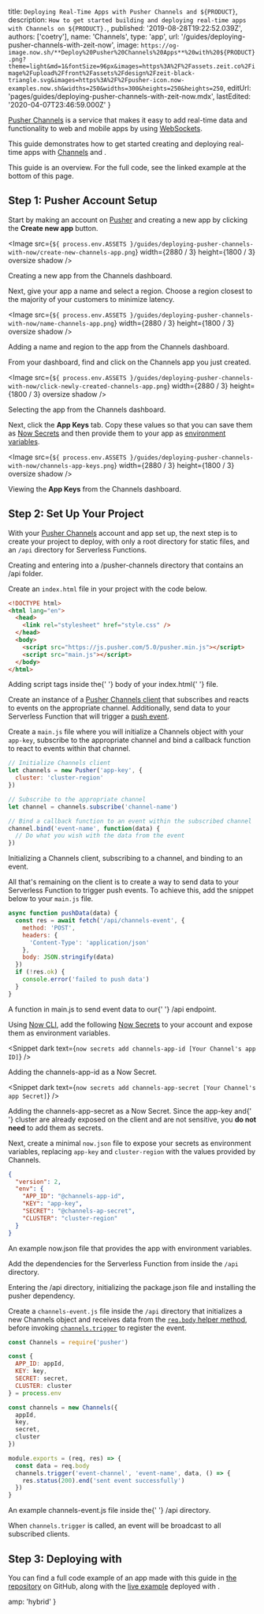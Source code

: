 

  title: `Deploying Real-Time Apps with Pusher Channels and ${PRODUCT}`,
  description: `How to get started building and deploying real-time apps with Channels on ${PRODUCT}.`,
  published: '2019-08-28T19:22:52.039Z',
  authors: ['coetry'],
  name: 'Channels',
  type: 'app',
  url: '/guides/deploying-pusher-channels-with-zeit-now',
  image: `https://og-image.now.sh/**Deploy%20Pusher%20Channels%20Apps**%20with%20${PRODUCT}.png?theme=light&md=1&fontSize=96px&images=https%3A%2F%2Fassets.zeit.co%2Fimage%2Fupload%2Ffront%2Fassets%2Fdesign%2Fzeit-black-triangle.svg&images=https%3A%2F%2Fpusher-icon.now-examples.now.sh&widths=250&widths=300&heights=250&heights=250`,
  editUrl: 'pages/guides/deploying-pusher-channels-with-zeit-now.mdx',
  lastEdited: '2020-04-07T23:46:59.000Z'
}

[Pusher Channels](https://pusher.com/channels) is a service that makes it easy to add real-time data and functionality to web and mobile apps by using [WebSockets](https://en.wikipedia.org/wiki/WebSocket).

This guide demonstrates how to get started creating and deploying real-time apps with [Channels](https://pusher.com/channels) and [<ProductName />](/).

<Note>
  This guide is an overview. For the full code, see the linked example at the
  bottom of this page.
</Note>

## Step 1: Pusher Account Setup

Start by making an account on [Pusher](https://dashboard.pusher.com/accounts/sign_up) and creating a new app by clicking the **Create new app** button.

<Image
  src={`${
    process.env.ASSETS
  }/guides/deploying-pusher-channels-with-now/create-new-channels-app.png`}
  width={2880 / 3}
  height={1800 / 3}
  oversize
  shadow
/>
<Caption>Creating a new app from the Channels dashboard.</Caption>

Next, give your app a name and select a region. Choose a region closest to the majority of your customers to minimize latency.

<Image
  src={`${
    process.env.ASSETS
  }/guides/deploying-pusher-channels-with-now/name-channels-app.png`}
  width={2880 / 3}
  height={1800 / 3}
  oversize
  shadow
/>
<Caption>Adding a name and region to the app from the Channels dashboard.</Caption>

From your dashboard, find and click on the Channels app you just created.

<Image
  src={`${
    process.env.ASSETS
  }/guides/deploying-pusher-channels-with-now/click-newly-created-channels-app.png`}
  width={2880 / 3}
  height={1800 / 3}
  oversize
  shadow
/>
<Caption>Selecting the app from the Channels dashboard.</Caption>

Next, click the **App Keys** tab. Copy these values so that you can save them as [Now Secrets](/docs/v2/serverless-functions/env-and-secrets/#adding-secrets) and then provide them to your app as [environment variables](/docs/v2/serverless-functions/env-and-secrets/#providing-environment-variables).

<Image
  src={`${
    process.env.ASSETS
  }/guides/deploying-pusher-channels-with-now/channels-app-keys.png`}
  width={2880 / 3}
  height={1800 / 3}
  oversize
  shadow
/>
<Caption>Viewing the <b>App Keys</b> from the Channels dashboard.</Caption>

## Step 2: Set Up Your Project

With your [Pusher Channels](https://pusher.com/channels) account and app set up, the next step is to create your project to deploy, with only a root directory for static files, and an `/api` directory for Serverless Functions.

<Snippet dark text="mkdir -p pusher-channels/api && cd pusher-channels" />
<Caption>Creating and entering into a <InlineCode>/pusher-channels</InlineCode> directory that contains an <InlineCode>/api</InlineCode> folder.</Caption>

Create an `index.html` file in your project with the code below.

```html
<!DOCTYPE html>
<html lang="en">
  <head>
    <link rel="stylesheet" href="style.css" />
  </head>
  <body>
    <script src="https://js.pusher.com/5.0/pusher.min.js"></script>
    <script src="main.js"></script>
  </body>
</html>
```

<Caption>
  Adding <InlineCode>script</InlineCode> tags inside the{' '}
  <InlineCode>body</InlineCode> of your <InlineCode>index.html</InlineCode>{' '}
  file.
</Caption>

Create an instance of a [Pusher Channels client](https://pusher.com/docs/channels/using_channels/client-api-overview) that subscribes and reacts to events on the appropriate channel. Additionally, send data to your Serverless Function that will trigger a [push event](https://pusher.com/docs/channels/using_channels/events).

Create a `main.js` file where you will initialize a Channels object with your `app-key`, subscribe to the appropriate channel and bind a callback function to react to events within that channel.

```js
// Initialize Channels client
let channels = new Pusher('app-key', {
  cluster: 'cluster-region'
})

// Subscribe to the appropriate channel
let channel = channels.subscribe('channel-name')

// Bind a callback function to an event within the subscribed channel
channel.bind('event-name', function(data) {
  // Do what you wish with the data from the event
})
```

<Caption>
  Initializing a <InlineCode>Channels</InlineCode> client, subscribing to a
  channel, and binding to an event.
</Caption>

All that's remaining on the client is to create a way to send data to your Serverless Function to trigger push events. To achieve this, add the snippet below to your `main.js` file.

```js
async function pushData(data) {
  const res = await fetch('/api/channels-event', {
    method: 'POST',
    headers: {
      'Content-Type': 'application/json'
    },
    body: JSON.stringify(data)
  })
  if (!res.ok) {
    console.error('failed to push data')
  }
}
```

<Caption>
  A function in <InlineCode>main.js</InlineCode> to send event data to our{' '}
  <InlineCode>/api</InlineCode> endpoint.
</Caption>

Using [Now CLI](/download), add the following [Now Secrets](https://zeit.co/docs/v2/build-step#using-environment-variables-and-secrets) to your account and expose them as environment variables.

<Snippet dark text={`now secrets add channels-app-id [Your Channel's app ID]`} />
<Caption>
  Adding the <InlineCode>channels-app-id</InlineCode> as a Now Secret.
</Caption>

<Snippet dark text={`now secrets add channels-app-secret [Your Channel's app Secret]`} />
<Caption>
  Adding the <InlineCode>channels-app-secret</InlineCode> as a Now Secret.
</Caption>

<Note>
  Since the <InlineCode>app-key</InlineCode> and{' '}
  <InlineCode>cluster</InlineCode> are already exposed on the client and are not
  sensitive, you <b>do not need</b> to add them as secrets.
</Note>

Next, create a minimal `now.json` file to expose your secrets as environment variables, replacing `app-key` and `cluster-region` with the values provided by Channels.

```json
{
  "version": 2,
  "env": {
    "APP_ID": "@channels-app-id",
    "KEY": "app-key",
    "SECRET": "@channels-ap-secret",
    "CLUSTER": "cluster-region"
  }
}
```

<Caption>
  An example <InlineCode>now.json</InlineCode> file that provides the app with
  environment variables.
</Caption>

Add the dependencies for the Serverless Function from inside the `/api` directory.

<Snippet dark text="cd api && npm init -y && npm i pusher" />
<Caption>Entering the <InlineCode>/api</InlineCode> directory, initializing the <InlineCode>package.json</InlineCode> file and installing the <InlineCode>pusher</InlineCode> dependency.</Caption>

Create a `channels-event.js` file inside the `/api` directory that initializes a new Channels object and receives data from the [`req.body` helper method](https://zeit.co/docs/v2/serverless-functions/supported-languages/#node.js-request-and-response-objects), before invoking [`channels.trigger`](https://github.com/pusher/pusher-http-node#publishing-events) to register the event.

```js
const Channels = require('pusher')

const {
  APP_ID: appId,
  KEY: key,
  SECRET: secret,
  CLUSTER: cluster
} = process.env

const channels = new Channels({
  appId,
  key,
  secret,
  cluster
})

module.exports = (req, res) => {
  const data = req.body
  channels.trigger('event-channel', 'event-name', data, () => {
    res.status(200).end('sent event successfully')
  })
}
```

<Caption>
  An example <InlineCode>channels-event.js</InlineCode> file inside the{' '}
  <InlineCode>/api</InlineCode> directory.
</Caption>

When `channels.trigger` is called, an event will be broadcast to all subscribed clients.

## Step 3: Deploying with <ProductName />

<DeploySection meta={meta} />

You can find a full code example of an app made with this guide in [the <ProductName /> repository](https://github.com/zeit/now/tree/master/examples/vanilla-pusher-functions) on GitHub, along with the [live example](https://pusher-whiteboard.now-examples.now.sh/) deployed with <ProductName />.


  amp: 'hybrid'
}
